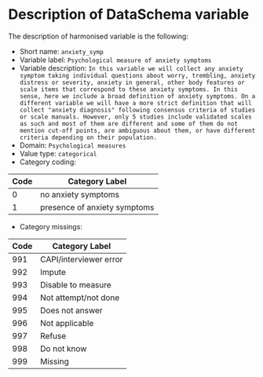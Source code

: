 # Description of DataSchema variable

The description of harmonised variable is the following:

* Short name: `anxiety_symp`
* Variable label: `Psychological measure of anxiety symptoms`
* Variable description: `In this variable we will collect any anxiety symptom taking individual questions about worry, trembling, anxiety distress or severity, anxiety in general, other body features or scale items that correspond to these anxiety symptoms. In this sense, here we include a broad definition of anxiety symptoms. On a different variable we will have a more strict definition that will collect "anxiety diagnosis" following consensus criteria of studies or scale manuals. However, only 5 studies include validated scales as such and most of them are different and some of them do not mention cut-off points, are ambiguous about them, or have different criteria depending on their population.`
* Domain: `Psychological measures`
* Value type: `categorical`
* Category coding:

**Code** | **Category Label**
-------- | ------------------
0        | no anxiety symptoms
1        | presence of anxiety symptoms

* Category missings: 

**Code** | **Category Label**
----| ------------------
991 | CAPI/interviewer error
992 | Impute
993 | Disable to measure
994 | Not attempt/not done
995 | Does not answer
996 | Not applicable
997 | Refuse
998 | Do not know
999 | Missing


